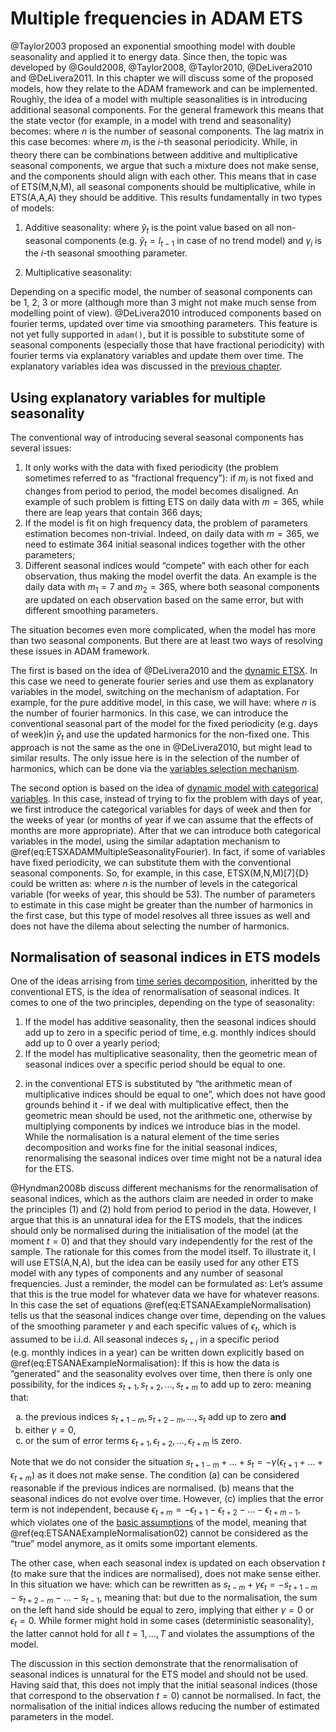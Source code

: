 # Multiple frequencies in ADAM ETS

@Taylor2003 proposed an exponential smoothing model with double seasonality and applied it to energy data. Since then, the topic was developed by @Gould2008, @Taylor2008, @Taylor2010, @DeLivera2010 and @DeLivera2011. In this chapter we will discuss some of the proposed models, how they relate to the ADAM framework and can be implemented. Roughly, the idea of a model with multiple seasonalities is in introducing additional seasonal components. For the general framework this means that the state vector (for example, in a model with trend and seasonality) becomes:
\begin{equation}
    \mathbf{v}_t' =
    \begin{pmatrix}
    l_t & b_t & s_{t,1} & s_{t,2} & \dots & s_{t,n}
    \end{pmatrix},
  (\#eq:ETSADAMSeasonalMultiStateVector)
\end{equation}
where $n$ is the number of seasonal components. The lag matrix in this case becomes:
\begin{equation}
    \mathbf{l}'=\begin{pmatrix}1 & 1 & m_1 & m_2 & \dots & m_n \end{pmatrix},
    (\#eq:ETSADAMSeasonalMultiStateVectorLags)
\end{equation}
where $m_i$ is the $i$-th seasonal periodicity. While, in theory there can be combinations between additive and multiplicative seasonal components, we argue that such a mixture does not make sense, and the components should align with each other. This means that in case of ETS(M,N,M), all seasonal components should be multiplicative, while in ETS(A,A,A) they should be additive. This results fundamentally in two types of models:

1. Additive seasonality:
\begin{equation}
  \begin{aligned}
    & {y}_{t} = \check{y}_t + s_{1,t-m_1} + \dots + s_{n,t-m_n} \epsilon_t \\
    & \vdots \\
    & s_{1,t} = s_{1,t-m_1} + \gamma_1 \epsilon_t \\
    & \vdots \\
    & s_{n,t} = s_{n,t-m_n} + \gamma_n \epsilon_t
  \end{aligned},
  (\#eq:ETSADAMAdditiveSeasonality)
\end{equation}
where $\check{y}_t$ is the point value based on all non-seasonal components (e.g. $\check{y}_t=l_{t-1}$ in case of no trend model) and $\gamma_i$ is the $i$-th seasonal smoothing parameter.

2. Multiplicative seasonality:
\begin{equation}
  \begin{aligned}
    & {y}_{t} = \check{y}_t \times s_{1,t-m_1} \times \dots \times s_{n,t-m_n} \times(1+\epsilon_t) \\
    & \vdots \\
    & s_{1,t} = s_{1,t-m_1} (1 + \gamma_1 \epsilon_t) \\
    & \vdots \\
    & s_{n,t} = s_{n,t-m_n} (1+ \gamma_n \epsilon_t)
  \end{aligned}.
  (\#eq:ETSADAMMultiplicativeSeasonality)
\end{equation}

Depending on a specific model, the number of seasonal components can be 1, 2, 3 or more (although more than 3 might not make much sense from modelling point of view). @DeLivera2010 introduced components based on fourier terms, updated over time via smoothing parameters. This feature is not yet fully supported in `adam()`, but it is possible to substitute some of seasonal components (especially those that have fractional periodicity) with fourier terms via explanatory variables and update them over time. The explanatory variables idea was discussed in the [previous chapter](#ETSX).


## Using explanatory variables for multiple seasonality
The conventional way of introducing several seasonal components has several issues:

1. It only works with the data with fixed periodicity (the problem sometimes referred to as "fractional frequency"): if $m_i$ is not fixed and changes from period to period, the model becomes disaligned. An example of such problem is fitting ETS on daily data with $m=365$, while there are leap years that contain 366 days;
2. If the model is fit on high frequency data, the problem of parameters estimation becomes non-trivial. Indeed, on daily data with $m=365$, we need to estimate 364 initial seasonal indices together with the other parameters;
3. Different seasonal indices would "compete" with each other for each observation, thus making the model overfit the data. An example is the daily data with $m_1=7$ and $m_2=365$, where both seasonal components are updated on each observation based on the same error, but with different smoothing parameters.

The situation becomes even more complicated, when the model has more than two seasonal components. But there are at least two ways of resolving these issues in ADAM framework.

The first is based on the idea of @DeLivera2010 and the [dynamic ETSX](#ETSXDynamic). In this case we need to generate fourier series and use them as explanatory variables in the model, switching on the mechanism of adaptation. For example, for the pure additive model, in this case, we will have:
\begin{equation}
  \begin{aligned}
    & {y}_{t} = \check{y}_t + \sum_{i=1}^n a_{i,t-1} x_{i,t} + \epsilon_t \\
    & \vdots \\
    & a_{i,t} = a_{i,t-1} + \delta_i \frac{\epsilon_t}{x_{i,t}} \text{ for each } i \in \{1, \dots, n\}
  \end{aligned},
  (\#eq:ETSXADAMMultipleSeasonalityFourier)
\end{equation}
where $n$ is the number of fourier harmonics. In this case, we can introduce the conventional seasonal part of the model for the fixed periodicity (e.g. days of week)in $\check{y}_t$ and use the updated harmonics for the non-fixed one. This approach is not the same as the one in @DeLivera2010, but might lead to similar results. The only issue here is in the selection of the number of harmonics, which can be done via the [variables selection mechanism](#ETSXSelection).

The second option is based on the idea of [dynamic model with categorical variables](#ETSXDynamicCategories). In this case, instead of trying to fix the problem with days of year, we first introduce the categorical variables for days of week and then for the weeks of year (or months of year if we can assume that the effects of months are more appropriate). After that we can introduce both categorical variables in the model, using the similar adaptation mechanism to \@ref(eq:ETSXADAMMultipleSeasonalityFourier). In fact, if some of variables have fixed periodicity, we can substitute them with the conventional seasonal components. So, for example, in this case, ETSX(M,N,M)[7]{D} could be written as:
\begin{equation}
  \begin{aligned}
    & {y}_{t} = l_{t-1} s_{t-7} \times \prod_{i=1}^n \exp(a_{i,t-1} x_{i,t}) (1 + \epsilon_t) \\
    & l_t = l_{t-1} (1 + \alpha\epsilon_t) \\
    & s_t = s_{t-7} (1 + \gamma\epsilon_t) \\
    & a_{i,t} = & a_{i,t-1} + \left \lbrace \begin{aligned}
                  &\delta \log(1+\epsilon_t) \text{ for each } i \in \{1, \dots, n\}, \text{ if } x_{i,t} = 1 \\
                  &0 \text{ otherwise }
            \end{aligned} \right.
  \end{aligned},
  (\#eq:ETSXADAMMultipleSeasonalityCategories)
\end{equation}
where $n$ is the number of levels in the categorical variable (for weeks of year, this should be 53). The number of parameters to estimate in this case might be greater than the number of harmonics in the first case, but this type of model resolves all three issues as well and does not have the dilema about selecting the number of harmonics.



## Normalisation of seasonal indices in ETS models
One of the ideas arrising from [time series decomposition](#ClassicalDecomposition), inheritted by the conventional ETS, is the idea of renormalisation of seasonal indices. It comes to one of the two principles, depending on the type of seasonality:

1. If the model has additive seasonality, then the seasonal indices should add up to zero in a specific period of time, e.g. monthly indices should add up to 0 over a yearly period;
2. If the model has multiplicative seasonality, then the geometric mean of seasonal indices over a specific period should be equal to one.

(2) in the conventional ETS is substituted by "the arithmetic mean of multiplicative indices should be equal to one", which does not have good grounds behind it - if we deal with multiplicative effect, then the geometric mean should be used, not the arithmetic one, otherwise by multiplying components by indices we introduce bias in the model. While the normalisation is a natural element of the time series decomposition and works fine for the initial seasonal indices, renormalising the seasonal indices over time might not be a natural idea for the ETS.

@Hyndman2008b discuss different mechanisms for the renormalisation of seasonal indices, which as the authors claim are needed in order to make the principles (1) and (2) hold from period to period in the data. However, I argue that this is an unnatural idea for the ETS models, that the indices should only be normalised during the initialisation of the model (at the moment $t=0$) and that they should vary independently for the rest of the sample. The rationale for this comes from the model itself. To illustrate it, I will use ETS(A,N,A), but the idea can be easily used for any other ETS model with any types of components and any number of seasonal frequencies. Just a reminder, the model can be formulated as:
\begin{equation}
  \begin{aligned}
  y_t = &l_{t-1} + s_{t-m} + \epsilon_t \\
  {l}_{t} = &l_{t-1} + \alpha\epsilon_t \\
  s_t = &s_{t-m} + \gamma\epsilon_t
  \end{aligned}.
  (\#eq:ETSANAExampleNormalisation)
\end{equation}
Let's assume that this is the true model for whatever data we have for whatever reasons. In this case the set of equations \@ref(eq:ETSANAExampleNormalisation) tells us that the seasonal indices change over time, depending on the values of the smoothing parameter $\gamma$ and each specific values of $\epsilon_t$, which is assumed to be i.i.d. All seasonal indeces $s_{t+i}$ in a specific period (e.g. monthly indices in a year) can be written down explicitly based on \@ref(eq:ETSANAExampleNormalisation):
\begin{equation}
  \begin{aligned}
  s_{t+1} = &s_{t+1-m} + \gamma\epsilon_{t+1} \\
  s_{t+2} = &s_{t+2-m} + \gamma\epsilon_{t+2} \\
  \vdots \\
  s_{t+m} = &s_{t} + \gamma\epsilon_{t+m}
  \end{aligned}.
  (\#eq:ETSANAExampleNormalisationIndices01)
\end{equation}
If this is how the data is "generated" and the seasonality evolves over time, then there is only one possibility, for the indices $s_{t+1}, s_{t+2}, \dots, s_{t+m}$ to add up to zero:
\begin{equation}
  \begin{aligned}
  &s_{t+1}+ s_{t+2}+ \dots+ s_{t+m} = 0 \\
  &s_{t+1-m}+ s_{t+2-m}+ \dots+ s_{t} + \gamma \left(\epsilon_{t+1}+ \epsilon_{t+2}+ \dots+ \epsilon_{t+m}\right) = 0
  \end{aligned}.
  (\#eq:ETSANAExampleNormalisationIndices02)
\end{equation}
meaning that:

a. the previous indices $s_{t+1-m}, s_{t+2-m}, \dots, s_{t}$ add up to zero **and**
b. either $\gamma=0$,
c. or the sum of error terms $\epsilon_{t+1}, \epsilon_{t+2}, \dots, \epsilon_{t+m}$ is zero.

Note that we do not consider the situation $s_{t+1-m}+ \dots+ s_{t} = - \gamma \left(\epsilon_{t+1}+ \dots+ \epsilon_{t+m}\right)$ as it does not make sense. The condition (a) can be considered reasonable if the previous indices are normalised. (b) means that the seasonal indices do not evolve over time. However, (c) implies that the error term is not independent, because $\epsilon_{t+m} = -\epsilon_{t+1}- \epsilon_{t+2}- \dots- \epsilon_{t+m-1}$, which violates one of the [basic assumptions](#assumptions) of the model, meaning that \@ref(eq:ETSANAExampleNormalisation02) cannot be considered as the "true" model anymore, as it omits some important elements.

The other case, when each seasonal index is updated on each observation $t$ (to make sure that the indices are normalised), does not make sense either. In this situation we have:
\begin{equation}
  \begin{aligned}
  &s_t = s_{t-m} + \gamma\epsilon_t \\
  &s_{t-m+1}+ s_{t-m+2}+ \dots+ s_{t-1} + s_{t} = 0
  \end{aligned},
  (\#eq:ETSANAExampleNormalisationIndices03)
\end{equation}
which can be rewritten as $s_{t-m} + \gamma\epsilon_t = -s_{t+1-m}- s_{t+2-m}- \dots- s_{t-1}$, meaning that:
\begin{equation}
  \begin{aligned}
  s_{t-m}+ s_{t+1-m}+ s_{t+2-m}+ \dots+ s_{t-1} = -\gamma\epsilon_t
  \end{aligned},
  (\#eq:ETSANAExampleNormalisationIndices03)
\end{equation}
but due to the normalisation, the sum on the left hand side should be equal to zero, implying that either $\gamma=0$ or $\epsilon_t=0$. While former might hold in some cases (deterministic seasonality), the latter cannot hold for all $t=1,\dots,T$ and violates the assumptions of the model.

The discussion in this section demonstrate that the renormalisation of seasonal indices is unnatural for the ETS model and should not be used. Having said that, this does not imply that the initial seasonal indices (those that correspond to the observation $t=0$) cannot be normalised. In fact, the normalisation of the initial indices allows reducing the number of estimated parameters in the model.
